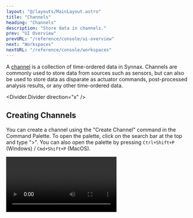 ```yaml
---
layout: "@/layouts/MainLayout.astro"
title: "Channels"
heading: "Channels"
description: "Store data in channels."
prev: "UI Overview"
prevURL: "/reference/console/ui-overview"
next: "Workspaces"
nextURL: "/reference/console/workspaces"
---
```



A [channel](/reference/concepts/channels) is a  collection of time-ordered data in
Synnax. Channels are commonly used to store data from sources such as sensors, but can
also be used to store data as disparate as actuator commands, post-processed analysis
results, or any other time-ordered data.

<Divider.Divider direction="x" />

## Creating Channels

You can create a channel using the "Create Channel" command in the Command Palette. To
open the palette, click on the search bar at the top and type ">". You can also open the
palette by pressing `Ctrl+Shift+P` (Windows) / `Cmd+Shift+P` (MacOS).

<Video client:only="react" id="console/channels/create" />

### Channel Creation Parameters

When creating a channel, you will be prompted to fill in the following fields:

<Table>
  <thead>
    <tr>
      <th>Field</th>
      <th>Description</th>
    </tr>
  </thead>
  <tbody>
    <tr>
      <td>Name</td>
      <td>A name for the channel.</td>
    </tr>
    <tr>
      <td>Virtual</td>
      <td>If true, the channel will be
      [virtual](/reference/concepts/channels#virtual-channels), meaning no data will be
      permanently stored.</td>
    </tr>
    <tr>
      <td>Is Index</td>
      <td>If true, the channel will be an [index
      channel](/reference/concepts/channels#index-channels). Otherwise, the channel will
      be a [data channel](/reference/concepts/channels#data-channels).</td>
    </tr>
    <tr>
      <td>Data Type</td>
      <td>What data type the channel stores. If the channel is an index channel, then
      the data type must be a timestamp.</td>
    </tr>
    <tr>
      <td>Index</td>
      <td>For data channels, the index channel used to store timestamps for the data
      channels.</td>
    </tr>
  </tbody>
</Table>

### Index vs. Data Channels

Index channels are used to store timestamps for data channels. When creating a data
channel, it must be associated with an index channel. When a data channel records a data
point, that index channel will then store the timestamp for that data point. The
difference between the two types of channels is explained more in the [channel concepts
page](/reference/concepts/channels).

<Divider.Divider direction="x" />

## Aliasing Channels

Channels can be [aliased](/reference/concepts/ranges#channel-aliases) under a particular
range. This is useful for naming a channel to something specific for that range. For
example, a channel might represent a port on a specific data acquisition computer and be
called "digital_input_1". However, for a certain test, the channel is used to store
pressure readings, so the name "pressure_01" is more appropriate. To alias a channel,
open the resources toolbar and right-click on the channel you want to alias.

<Video client:only="react" id="console/channels/alias" />

Now, the alias will be shown when the active range matches the one the channel is
aliased for, and the normal channel name will be shown otherwise.
